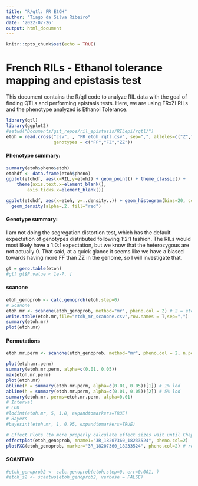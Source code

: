 ```yaml
---
title: "R/qtl: FR EtOH"
author: "Tiago da Silva Ribeiro"
date: '2022-07-26'
output: html_document
---
```


```r
knitr::opts_chunk$set(echo = TRUE)

```

# French RILs - Ethanol tolerance mapping and epistasis test

This document contains the R/qtl code to analyze RIL data with the goal of finding QTLs and performing epistasis tests. Here, we are using FRxZI RILs and the phenotype analyzed is Ethanol Tolerance.

```r
library(qtl)
library(ggplot2)
#setwd("Documents/git_repos/ril_epistasis/RILepi/rqtl/")
etoh = read.cross("csv", , "FR_etoh_rqtl.csv", sep=",", alleles=c("Z","F"), 
                  genotypes = c("FF","FZ","ZZ"))
```

#### Phenotype summary:
```r
summary(etoh$pheno$etoh)
etohdf <- data.frame(etoh$pheno)
ggplot(etohdf, aes(x=RIL,y=etoh)) + geom_point() + theme_classic() + 
    theme(axis.text.x=element_blank(),
        axis.ticks.x=element_blank())

ggplot(etohdf, aes(x=etoh, y=..density..)) + geom_histogram(bins=20, colour="black", fill="light gray") + theme_classic() +
  geom_density(alpha=.2, fill="red") 
```

#### Genotype summary:
I am not doing the segregation distortion test, which has the default expectation of genotypes distributed following 1:2:1 fashion. The RILs would most likely have a 1:0:1 expectation, but we know that the heterozygous are not actually 0. That said, at a quick glance it seems like we have a biased towards having more FF than ZZ in the genome, so I will investigate that.
```r
gt = geno.table(etoh)
#gt[ gt$P.value < 1e-7, ]
```

#### scanone
```r
etoh_genoprob <- calc.genoprob(etoh,step=0)
# Scanone
etoh.mr <- scanone(etoh_genoprob, method="mr", pheno.col = 2) # 2 = etoh
write.table(etoh.mr,file="etoh_mr_scanone.csv",row.names = T,sep=",")
summary(etoh.mr)
plot(etoh.mr)
```
#### Permutations
```r
etoh.mr.perm <- scanone(etoh_genoprob, method="mr", pheno.col = 2, n.perm=10)
```

```r
plot(etoh.mr.perm)
summary(etoh.mr.perm, alpha=c(0.01, 0.05))
max(etoh.mr.perm)
plot(etoh.mr)
abline(h = summary(etoh.mr.perm, alpha=c(0.01, 0.05))[1]) # 1% lod
abline(h = summary(etoh.mr.perm, alpha=c(0.01, 0.05))[2]) # 5% lod
summary(etoh.mr, perms=etoh.mr.perm, alpha=0.01)
# Interval
# LOD
#lodint(etoh.mr, 5, 1.8, expandtomarkers=TRUE)
# Bayers
#bayesint(etoh.mr, 1, 0.95, expandtomarkers=TRUE)
```

```r
# Effect Plots (to more properly calculate effect sizes wait until Chap 9, Multiple QTL, function fitqtl)
effectplot(etoh_genoprob, mname1="3R_18207360_18233524", pheno.col=2)
plotPXG(etoh_genoprob, marker="3R_18207360_18233524", pheno.col=2) # red dots = missing data (none here)
```

#### SCANTWO
```r
#etoh_genoprob2 <- calc.genoprob(etoh,step=0, err=0.001, )
#etoh_s2 <- scantwo(etoh_genoprob2, verbose = FALSE)
```